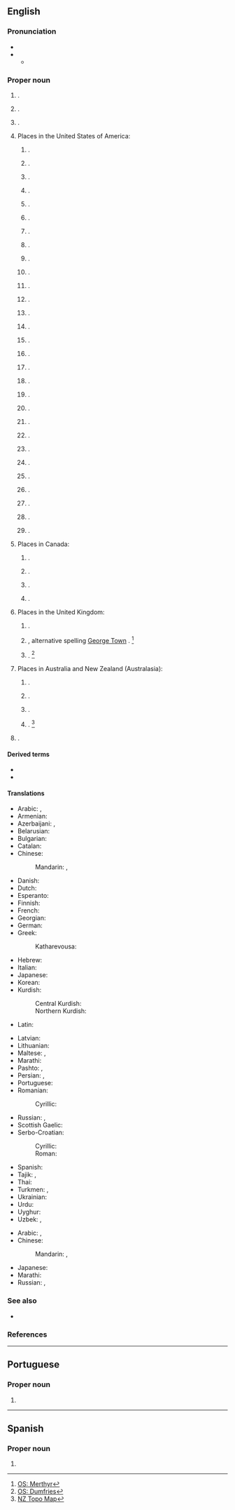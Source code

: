 {{also|George Town}}
{{slim-wikipedia|Georgetown (disambiguation)}}
==English==
{{wikipedia}}

===Pronunciation===
* {{homophones|en|George Town}}
* {{IPA|en|/ˈd͡ʒɔː(ɹ)d͡ʒtaʊn/}}
** {{audio|en|LL-Q1860 (eng)-Vealhurl-Georgetown.wav|Audio (UK)}}

===Proper noun===
{{en-proper noun}}

# {{place|en|capital city|c/Guyana|;|named for {{w|George III of the United Kingdom}}}}.
# {{place|en|town|island/Saint Vincent}}.
# {{place|en|capital city|terr/Ascension Island|;|named for George III}}.
# Places in the United States of America:
## {{place|en|village|s/Alaska|;|named for traders George Hoffman, George Fredericks, and George Morgan}}.
## {{place|en|town|s/Arkansas}}.
## {{place|en|CDP|co/El Dorado County|s/California|c/US|;|named for British politician {{w|George Phipps, 2nd Marquess of Normanby}}}}.
## {{place|en|a=A territorial charter|municipality/county seat|co/Clear Creek County|s/Colorado|;|named for founder George Griffith}}.
## {{place|en|town/county seat|co/Sussex County|s/Delaware|;|named for Delaware statesman George Mitchell}}.
## {{place|en|city/county seat|co/Quitman County|s/Georgia|c/US|named for the neighborhood of Washington, D.C.}}.
## {{place|en|city|s/Idaho|;|named for {{w|George Q. Cannon}}, an early high-ranking Mormon}}.
## {{place|en|city|s/Illinois|;|perhaps named for landowner George Beckwith, or George Haworth, son of James Haworth, who platted the city}}.
## {{place|en|town|s/Indiana|;|named for George Waltz, who platted the town}}.
## {{place|en|city/county seat|co/Scott County|s/Kentucky|;|named for {{w|George Washington}}}}.
## {{place|en|village|s/Louisiana}}.
## {{place|en|town|s/Maine}}.
## {{place|en|town|s/Massachusetts}}.
## {{place|en|city|s/Minnesota}}.
## {{place|en|town|s/Mississippi}}.
## {{place|en|town|s/New York}}.
## {{place|en|village/county seat|co/Brown County|s/Ohio|;|named for the city in Kentucky}}.
## {{place|en|borough|county/Beaver County|s/Pennsylvania}}.
## {{place|en|CDP|county/Lancaster County|s/Pennsylvania}}.
## {{place|en|CDP|county/Luzerne County|s/Pennsylvania}}.
## {{place|en|city/county seat|co/Georgetown County|s/South Carolina|;|named for George III}}.
## {{place|en|city/county seat|co/Williamson County|s/Texas|;|named for landowner {{w|George Washington Glasscock}}}}.
## {{place|en|a=A historic|neighborhood|of|city/Washington, D.C.|;|named for {{w|George II of Great Britain}}}}.
## {{place|en|unincorporated community|county/Berkeley County|s/West Virginia}}.
## {{place|en|unincorporated community|county/Lewis County|s/West Virginia}}.
## {{place|en|unincorporated community|county/Marshall County|s/West Virginia}}.
## {{place|en|unincorporated community|county/Monongalia County|s/West Virginia|;|named for early settler George Pratt}}.
## {{place|en|town|county/Polk County|s/Wisconsin}}.
## {{place|en|town|county/Price County|s/Wisconsin}}.
# Places in Canada:
## {{place|en|ghost town|p/Alberta}}.
## {{place|en|village|p/Newfoundland and Labrador}}.
## {{place|en|community|p/Ontario|;|named for Canadian businessman {{w|George Kennedy (businessman)|George Kennedy}}}}.
## {{place|en|community|p/Prince Edward Island|;|named for George III}}.
# Places in the United Kingdom:
## {{place|en|suburb|town/Tredegar|cobor/Blaenau Gwent|cc/Wales}} {{q|[[OS]] grid ref SO1408}}.
## {{place|en|suburb|town/Merthyr Tydfil|cobor/Merthyr Tydfil|cc/Wales}}, alternative spelling [[George Town]] {{q|OS grid ref SO0406}}. <ref>[https://getoutside.ordnancesurvey.co.uk/local/georgetown-merthyr-tydfil-merthyr-tudful OS: Merthyr]</ref>
## {{place|en|suburb|town/Dumfries|carea/Dumfries and Galloway|cc/Scotland}} {{q|OS grid ref NX9975}}. <ref>[https://getoutside.ordnancesurvey.co.uk/local/georgetown-dumfries-and-galloway OS: Dumfries]</ref>
# Places in Australia and New Zealand (Australasia):
## {{place|en|suburb|city/Newcastle|s/New South Wales|c/Australia|;|named for landowner George Moate}}.
## {{place|en|town|s/Queensland|;|named for early gold commissioner Howard St George}}.
## {{place|en|town|s/South Australia}}.
## {{place|en|suburb|city/Invercargill|c/New Zealand}}. <ref>[https://www.topomap.co.nz/NZTopoMap/nz15454/Georgetown/ NZ Topo Map]</ref>
# {{lb|en|informal}} {{w|Georgetown University}}.

====Derived terms====
* {{l|en|Georgetown County}}
* {{l|en|Georgetowner}}

====Translations====
{{trans-top|capital of Guyana}}
* Arabic: {{t|ar|جُورْجْتَاوْن|m|tr=jurjtawn}}, {{t|ar|جُورْج تَاوْن|m|tr=jurj tawn}}
* Armenian: {{t|hy|Ջորջտաուն}}
* Azerbaijani: {{t|az|Corctaun}}, {{t|az|Ҹорҹтаун}}
* Belarusian: {{t|be|Джорджтаўн}}
* Bulgarian: {{t|bg|Джорджтаун}}
* Catalan: {{t|ca|Georgetown}}
* Chinese:
*: Mandarin: {{t+|cmn|喬治敦}}, {{t+|cmn|乔治敦|tr=Qiáozhìdūn}}
* Danish: {{t|da|Georgetown}}
* Dutch: {{t|nl|Georgetown}}
* Esperanto: {{t|eo|Ĝorĝtaŭno}}
* Finnish: {{t|fi|Georgetown}}
* French: {{t+|fr|Georgetown}}
* Georgian: {{t|ka|ჯორჯტაუნი}}
* German: {{t+|de|Georgetown}}
* Greek: {{t|el|Τζόρτζταουν}}
*: Katharevousa: {{t|el|Τζώρτζταουν}}
* Hebrew: {{t|he|ג׳ורג׳ טאון}}
* Italian: {{t|it|Georgetown}}
* Japanese: {{t|ja|ジョージタウン|tr=Jōjitaun}}
* Korean: {{t+|ko|^조지타운}}
* Kurdish:
*: Central Kurdish: {{t|ckb|جۆرج تاون}}
*: Northern Kurdish: {{t|kmr|Corctawn}}
* Latin: {{t|la|Georgiopolis}}
{{trans-mid}}
* Latvian: {{t|lv|Džordžtauna}}
* Lithuanian: {{t|lt|Džordžtaunas}}
* Maltese: {{t|mt|Ġorġtawn}}, {{t|mt|Belt ta' Ġorġ}}
* Marathi: {{t|mr|जॉर्जटाउन|n}}
* Pashto: {{t|ps|جورج ټون|tr=jorj ṭaun}}, {{t|ps|جورج ټاون|tr=jorj ṭāūn}}
* Persian: {{t|fa|جورج تاون|tr=jorj tâun}}, {{t|fa|جورج تائون|tr=jorj tâ'un}}
* Portuguese: {{t+|pt|Georgetown}}
* Romanian: {{t+|ro|Georgetown}}
*: Cyrillic: {{t|ro|Ӂеорӂетаун}}
* Russian: {{t+|ru|Джо́рджтаун|m}}, {{t+|ru|Джорджта́ун|m}}
* Scottish Gaelic: {{t|gd|Baile Dheòrsa}}
* Serbo-Croatian:
*: Cyrillic: {{t|sh|Џорџтаун|m}}
*: Roman: {{t|sh|Džordžtaun|m}}
* Spanish: {{t+|es|Georgetown}}
* Tajik: {{t|tg|Ҷорҷтаун}}, {{t|tg|جارجتون}}
* Thai: {{t|th|จอร์จทาวน์|tr=jòttaao}}
* Turkmen: {{t|tk|Джорджтаун}}, {{t|tk|Jorjtaun}}
* Ukrainian: {{t|uk|Джорджтаун}}
* Urdu: {{t|ur|جارج ٹاؤن|tr=jārj ṭāun}}
* Uyghur: {{t|ug|جورجتاۋن}}
* Uzbek: {{t|uz|Джорджтаун}}, {{t|uz|Djordjtaun}}
{{trans-bottom}}

{{trans-top|district of Washington, DC}}
* Arabic: {{t|ar|جُورْجْتَاوْن|m|tr=jurjtawn}}, {{t|ar|جُورْج تَاوْن|m|tr=jurj tawn}}
* Chinese:
*: Mandarin: {{t+|cmn|喬治敦}}, {{t+|cmn|乔治敦|tr=Qiáozhìdūn}}
{{trans-mid}}
* Japanese: {{t|ja|ジョージタウン|tr=Jōjitaun}}
* Marathi: {{t|mr|जॉर्जटाउन}}
* Russian: {{t+|ru|Джо́рджтаун|m}}, {{t+|ru|Джорджта́ун|m}}
{{trans-bottom}}

===See also===
* {{projectlink|wikipedia}}

===References===
<references/>

{{cln|en|eponyms}}
{{c|en|Universities}}

----

==Portuguese==

===Proper noun===
{{pt-proper noun|f}}

# {{place|pt|capital city|c/Guyana|t1=Georgetown}}

----

==Spanish==
{{wikipedia|lang=es}}

===Proper noun===
{{es-proper noun}}

# {{place|es|capital city|c/Guyana|t1=Georgetown}}